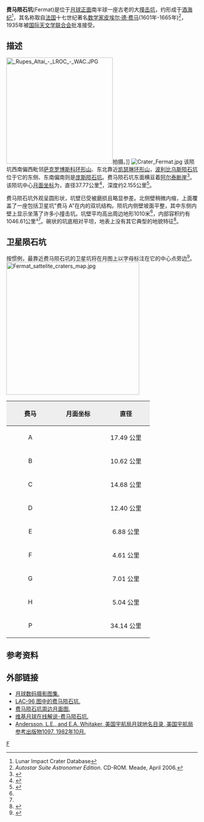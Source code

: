 {{lunar crater data|
 image=Fermat LO iv 089 h1.jpg|240px|
 caption=[[月球轨道器4号|月球轨道器4号]]拍摄的图像|
 latitude=22.71|
 N_or_S=S|
 longitude=19.79|
 E_or_W=E|
 diameter=37.77公里|
 depth=2.155公里|
 colong=20|
 eponym=[[皮埃尔·德·费马|皮埃尔·德·费马]]}}
'''费马陨石坑'''(Fermat)是位于[[月球正面|月球正面]]南半球一座古老的大[[撞击坑|撞击坑]]，约形成于[[酒海纪|酒海纪]]<ref name=LICD>Lunar Impact Crater Database</ref>，其名称取自[[法国|法国]]十七世纪著名[[数学家|数学家]][[皮埃尔·德·费马|皮埃尔·德·费马]](1601年-1665年)<ref name="a">''Autostar Suite Astronomer Edition''. CD-ROM. Meade, April 2006.</ref>，1935年被[[国际天文学联合会|国际天文学联合会]]批准接受。

==描述==
[[Image:_Rupes_Altai_-_LROC_-_WAC.JPG|280px]]拍摄。]]
[[Image:Crater_Fermat.jpg|thumb]]
该陨坑西南偏西毗邻[[萨克罗博斯科环形山|萨克罗博斯科环形山]]、东北靠近[[凯瑟琳环形山|凯瑟琳环形山]]，[[波利比乌斯陨石坑|波利比乌斯陨石坑]]位于它的东侧、东南偏南则是[[庞斯陨石坑|庞斯陨石坑]]。费马陨石坑东面横亘着[[阿尔泰峭壁|阿尔泰断崖]]<ref>{{Cite web |url=http://planetarynames.wr.usgs.gov/images/Lunar/lac_96_wac.pdf |title=Crater Fermat on LAC-96 map. |access-date=2016-09-03 |archive-date=2020-11-27 |archive-url=https://web.archive.org/web/20201127012826/https://planetarynames.wr.usgs.gov/images/Lunar/lac_96_wac.pdf |dead-url=no }}</ref>。
该陨坑中心[[月面坐标|月面坐标]]为{{Coord|22.71|S|19.79|E|globe:Moon|nogoogle=1|noosm=1}}，直径37.77公里<ref name="IAU">{{Cite web |url=http://planetarynames.wr.usgs.gov/Feature/1939 |title=Directory of the International Astronomical Union |access-date=2016-09-03 |archive-date=2018-07-04 |archive-url=https://web.archive.org/web/20180704212945/https://planetarynames.wr.usgs.gov/Feature/1939 |dead-url=no }}</ref>，深度约2.155公里<ref>{{Cite web |url=http://fisherka.csolutionshosting.net/astronote/plan/craterdepth/html/CraterDepthFeatureNameWestfall.html |title=John E. Westfall's Atlas of the Lunar Terminator, Cambridge Univ. Press (2000) |accessdate=2016-09-03 |archive-date=2014-12-18 |archive-url=https://archive.today/20141218234310/http://fisherka.csolutionshosting.net/astronote/plan/craterdepth/html/CraterDepthFeatureNameWestfall.html |dead-url=no }}</ref>。

费马陨石坑外观呈圆形状，坑壁已受被磨损且略显参差。北侧壁稍微内缩，上面覆盖了一座包括卫星坑"费马 A"在内的双坑结构。陨坑内侧壁坡面平整，其中东侧内壁上显示坐落了许多小撞击坑。坑壁平均高出周边地形1010米<ref name="LICD"/>，内部容积约有1046.61公里³<ref name="LICD"/>。碗状的坑底相对平坦，地表上没有其它典型的地貌特征<ref>{{cite book 
 | first=Antonín | last=Rükl | authorlink=Antonín Rükl
 | date=1990 | title=Atlas of the Moon
 | publisher=Kalmbach Books
 | isbn=0-913135-17-8 }}</ref>。{{clear}}

==卫星陨石坑==
按惯例，最靠近费马陨石坑的卫星坑将在月图上以字母标注在它的中心点旁边<ref>{{cite book 
 | author=Bussey, B. 
 | author-link=Ben Bussey 
 | author2=Spudis, P. 
 | author2-link=Paul Spudis 
 | date=2004 | title=The Clementine Atlas of the Moon
 | publisher=Cambridge University Press | location=New York
 | isbn=0-521-81528-2 }}</ref>。
[[Image:Fermat_sattelite_craters_map.jpg|350px]]

{| class="wikitable"
!width="25%" style="background:#eeeeee;" |费马
!width="25%" style="background:#eeeeee;" |月面坐标
!width="25%" style="background:#eeeeee;" |直径
|-
|align="center"|A
|align="center"|{{Coord|21.83|S|19.60|E|globe:moon_type:landmark}}
|align="center"|17.49 公里
|-
|align="center"|B
|align="center"|{{Coord|23.08|S|21.09|E|globe:moon_type:landmark}}
|align="center"|10.62 公里
|-
|align="center"|C
|align="center"|{{Coord|21.10|S|18.47|E|globe:moon_type:landmark}}
|align="center"|14.68 公里
|-
|align="center"|D
|align="center"|{{Coord|20.22|S|17.98|E|globe:moon_type:landmark}}
|align="center"|12.40 公里
|-
|align="center"|E
|align="center"|{{Coord|19.95|S|19.87|E|globe:moon_type:landmark}}
|align="center"|6.88 公里
|-
|align="center"|F
|align="center"|{{Coord|22.14|S|20.14|E|globe:moon_type:landmark}}
|align="center"|4.61 公里
|-
|align="center"|G
|align="center"|{{Coord|19.44|S|19.99|E|globe:moon_type:landmark}}
|align="center"|7.01 公里
|-
|align="center"|H
|align="center"|{{Coord|23.15|S|20.66|E|globe:moon_type:landmark}}
|align="center"|5.04 公里
|-
|align="center"|P
|align="center"|{{Coord|23.68|S|19.44|E|globe:moon_type:landmark}}
|align="center"|34.14 公里
|}{{clear}}

==参考资料==
{{Reflist}}

==外部链接==
*[http://www.lpi.usra.edu/resources/lunar_orbiter/bin/srch_nam.shtml?Fermat%7C0 月球数码摄影图集.] {{Wayback|url=http://www.lpi.usra.edu/resources/lunar_orbiter/bin/srch_nam.shtml?Fermat%7C0 |date=20201127012518 }}
*[http://www.lpi.usra.edu/resources/mapcatalog/LAC/lac96/ LAC-96 图中的费马陨石坑.] {{Wayback|url=http://www.lpi.usra.edu/resources/mapcatalog/LAC/lac96/ |date=20160304065630 }}
*[http://www.lpi.usra.edu/resources/mapcatalog/usgs/I690/ 费马陨石坑周边月面图.] {{Wayback|url=http://www.lpi.usra.edu/resources/mapcatalog/usgs/I690/ |date=20160304083345 }}
*[http://the-moon.wikispaces.com/Fermat 维基月球在线解说-费马陨石坑.] {{Wayback|url=http://the-moon.wikispaces.com/Fermat |date=20180302043000 }}
*[http://planet4589.org/astro/lunar/RP-1097.pdf Andersson, L.E., and E.A. Whitaker, 美国宇航局月球地名目录, 美国宇航局参考出版物1097, 1982年10月.]{{Wayback|url=http://planet4589.org/astro/lunar/RP-1097.pdf |date=20141006125838 }}

[[Category:月球环形山|F]]
{{月球環形山 (C-F)}}